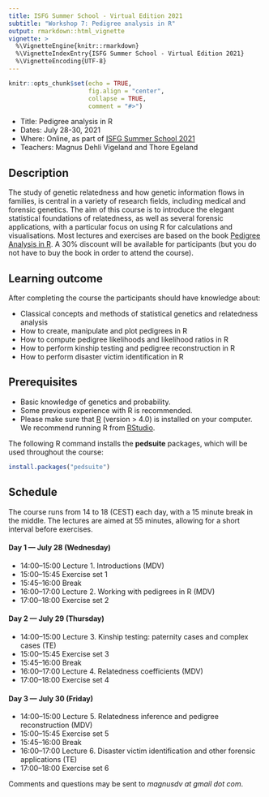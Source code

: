 ```yaml
---
title: ISFG Summer School - Virtual Edition 2021
subtitle: "Workshop 7: Pedigree analysis in R"
output: rmarkdown::html_vignette
vignette: >
  %\VignetteEngine{knitr::rmarkdown}
  %\VignetteIndexEntry{ISFG Summer School - Virtual Edition 2021}
  %\VignetteEncoding{UTF-8}
---
```


```r
knitr::opts_chunk$set(echo = TRUE, 
                      fig.align = "center",
                      collapse = TRUE,
                      comment = "#>")
```

* Title: Pedigree analysis in R
* Dates: July 28-30, 2021
* Where: Online, as part of [ISFG Summer School 2021](https://isfgsummerschool.events.idloom.com/virtual-edition-2021)
* Teachers: Magnus Dehli Vigeland and Thore Egeland

## Description
The study of genetic relatedness and how genetic information flows in families, is central in a variety of research fields, including medical and forensic genetics. The aim of this course is to introduce the elegant statistical foundations of relatedness, as well as several forensic applications, with a particular focus on using R for calculations and visualisations. Most lectures and exercises are based on the book [Pedigree Analysis in R](https://www.elsevier.com/books/pedigree-analysis-in-r/vigeland/978-0-12-824430-2). A 30% discount will be available for participants (but you do not have to buy the book in order to attend the course).

## Learning outcome
After completing the course the participants should have knowledge about:

* Classical concepts and methods of statistical genetics and relatedness analysis
* How to create, manipulate and plot pedigrees in R
* How to compute pedigree likelihoods and likelihood ratios in R 
* How to perform kinship testing and pedigree reconstruction in R
* How to perform disaster victim identification in R

## Prerequisites
 
 * Basic knowledge of genetics and probability. 
 * Some previous experience with R is recommended.
 * Please make sure that [R](www.r-project.org) (version > 4.0) is installed on your computer. We recommend running R from [RStudio](https://www.rstudio.com/products/rstudio/download/).

The following R command installs the **pedsuite** packages, which will be used throughout the course:

```r
install.packages("pedsuite")
```

## Schedule
The course runs from 14 to 18 (CEST) each day, with a 15 minute break in the middle. The lectures are aimed at 55 minutes, allowing for a short interval before exercises.

#### Day 1 — July 28 (Wednesday)
* 14:00–15:00 Lecture 1. Introductions (MDV)
* 15:00–15:45 Exercise set 1
* 15:45–16:00 Break
* 16:00–17:00 Lecture 2. Working with pedigrees in R (MDV)
* 17:00–18:00 Exercise set 2

#### Day 2 — July 29 (Thursday)
* 14:00–15:00 Lecture 3. Kinship testing: paternity cases and complex cases (TE)
* 15:00–15:45 Exercise set 3
* 15:45–16:00 Break
* 16:00–17:00 Lecture 4. Relatedness coefficients (MDV)
* 17:00–18:00 Exercise set 4

#### Day 3 — July 30 (Friday)
* 14:00–15:00 Lecture 5. Relatedness inference and pedigree reconstruction (MDV)
* 15:00–15:45 Exercise set 5
* 15:45–16:00 Break
* 16:00–17:00 Lecture 6. Disaster victim identification and other forensic applications (TE)
* 17:00–18:00 Exercise set 6
  
  
Comments and questions may be sent to *magnusdv at gmail dot com*.
